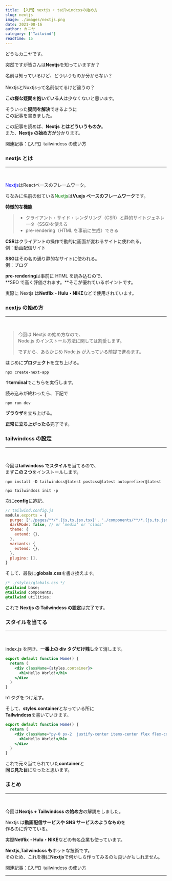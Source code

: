 ```yaml
---
title: 【入門】nextjs + tailwindcssの始め方
slug: nextjs
image: ./images/nextjs.png
date: 2021-08-16
author: カニヤ
category: ['Tailwind']
readTime: 15
---
```



どうもカニヤです。

突然ですが皆さんは**Nextjs**を知っていますか？

<div className="ballon ballon-left">
  名前は知っているけど、どういうものか分からない？
</div>
<br />

<div className="ballon ballon-right">
  NextjsとNuxtjsって名前似てるけど違うの？
</div>

**この様な疑問を抱いている人**は少なくないと思います。

そういった**疑問を解決**できるように<br/>
この記事を書きました。

この記事を読めば、**Nextjs とはどういうものか**。<br/>
また、**Nextjs の始め方**が分かります。

関連記事：<Link to="/posts/tailwind" className="linkcolor link-text">【入門】tailwindcss の使い方</Link>

### nextjs とは

---

<br />

<font color="blue">Nextjs</font>はReactベースのフレームワーク。

ちなみに名前の似ている<font color="green">Nuxtjs</font>は**Vuejs ベースのフレームワーク**です。

**特徴的な機能**

<blockquote display="info">

- クライアント・サイド・レンダリング（CSR）と静的サイトジェネレータ（SSG)を使える
- pre-rendering（HTML を事前に生成）できる

</blockquote>

**CSR**はクライアントの操作で動的に画面が変わるサイトに使われる。<br/>
例：動画配信サイト

**SSG**はその名の通り静的なサイトに使われる。<br/>
例：ブログ

**pre-rendering**は事前に HTML を読み込むので、<br/>
**SEO で高く評価されます。**そこが優れているポイントです。

実際に Nextjs は**Netflix・Hulu・NIKE**などで使用されています。

### nextjs の始め方

---

<br />

<blockquote display="warning">

今回は Nextjs の始め方なので、<br/>
Node.js のインストール方法に関しては割愛します。

ですから、あらかじめ Node.js が入っている前提で進めます。

</blockquote>

はじめに**プロジェクト**を立ち上げる。

`npx create-next-app`

↑**terminal**でこちらを実行します。

読み込みが終わったら、下記で

`npm run dev`

**ブラウザ**を立ち上げる。

**正常に立ち上がったら**完了です。

### tailwindcss の設定

---

<br />

今回は**tailwindcss でスタイル**を当てるので、<br/>
まず**この２つ**をインストールします。

```terminal
npm install -D tailwindcss@latest postcss@latest autoprefixer@latest

npx tailwindcss init -p
```

次に**config**に追記。

```js
// tailwind.config.js
module.exports = {
  purge: ['./pages/**/*.{js,ts,jsx,tsx}', './components/**/*.{js,ts,jsx,tsx}'],
  darkMode: false, // or 'media' or 'class'
  theme: {
    extend: {},
  },
  variants: {
    extend: {},
  },
  plugins: [],
}
```

そして、最後に**globals.css**を書き換えます。

```css
/* ./styles/globals.css */
@tailwind base;
@tailwind components;
@tailwind utilities;
```

これで **Nextjs の Tailwindcss の設定**は完了です。

### スタイルを当てる

---

<br />

index.js を開き、**一番上の div タグだけ残し**全て消します。

```jsx
export default function Home() {
  return (
    <div className={styles.container}>
      <h1>Hello World!</h1>
    </div>
  )
}
```

h1 タグをつけ足す。

そして、**styles.container**となっている所に<br/>
**Tailwindcss**を書いていきます。

```jsx
export default function Home() {
  return (
    <div className="py-0 px-2  justify-center items-center flex flex-col min-h-screen">
      <h1>Hello World!</h1>
    </div>
  )
}
```

これで元々当てられていた**container**と<br/>
**同じ見た目**になったと思います。

### まとめ

---

<br />

今回は**Nextjs + Tailwindcss の始め方**の解説をしました。

Nextjs は**動画配信サービスや SNS サービスのようなもの**を<br/>
作るのに秀でている。

実際**Netflix・Hulu・NIKE**などの有名企業も使っています。

**Nextjs,Tailwindcss も**ホットな技術です。<br/>
そのため、これを機に**Nextjs**で何かしら作ってみるのも良いかもしれません。

関連記事：<Link to="/posts/tailwind" className="linkcolor link-text">【入門】tailwindcss の使い方</Link>

---

